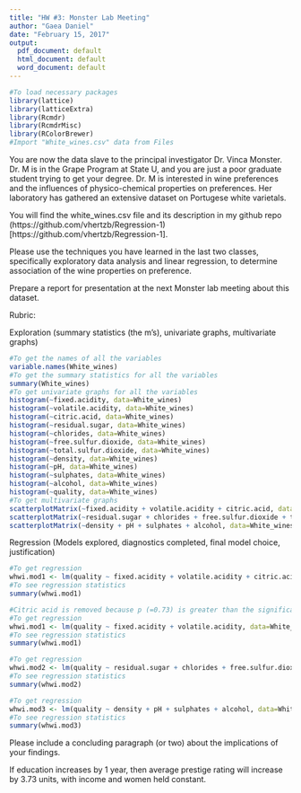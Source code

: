 ```yaml
---
title: "HW #3: Monster Lab Meeting"
author: "Gaea Daniel"
date: "February 15, 2017"
output: 
  pdf_document: default
  html_document: default
  word_document: default
---
```

```r
#To load necessary packages
library(lattice)
library(latticeExtra)
library(Rcmdr)
library(RcmdrMisc)
library(RColorBrewer)
#Import "White_wines.csv" data from Files
```

You are now the data slave to the principal investigator Dr. Vinca Monster. Dr. M is in the Grape Program at State U, and you are just a poor graduate student trying to get your degree. Dr. M is interested in wine preferences and the influences of physico-chemical properties on preferences. Her laboratory has gathered an extensive dataset on Portugese white varietals.


You will find the white_wines.csv file and its description in my github repo (https://github.com/vhertzb/Regression-1)[https://github.com/vhertzb/Regression-1].

Please use the techniques you have learned in the last two classes, specifically exploratory data analysis and linear regression, to determine association of the wine properties on preference. 

Prepare a report for presentation at the next Monster lab meeting about this dataset.

Rubric:

Exploration (summary statistics (the m's), univariate graphs, multivariate graphs)

```r
#To get the names of all the variables
variable.names(White_wines)
#To get the summary statistics for all the variables
summary(White_wines)
#To get univariate graphs for all the variables
histogram(~fixed.acidity, data=White_wines)
histogram(~volatile.acidity, data=White_wines)
histogram(~citric.acid, data=White_wines)
histogram(~residual.sugar, data=White_wines)
histogram(~chlorides, data=White_wines)
histogram(~free.sulfur.dioxide, data=White_wines)
histogram(~total.sulfur.dioxide, data=White_wines)
histogram(~density, data=White_wines)
histogram(~pH, data=White_wines)
histogram(~sulphates, data=White_wines)
histogram(~alcohol, data=White_wines)
histogram(~quality, data=White_wines)
#To get multivariate graphs
scatterplotMatrix(~fixed.acidity + volatile.acidity + citric.acid, data=White_wines)
scatterplotMatrix(~residual.sugar + chlorides + free.sulfur.dioxide + total.sulfur.dioxide, data=White_wines)
scatterplotMatrix(~density + pH + sulphates + alcohol, data=White_wines)
```

Regression (Models explored, diagnostics completed, final model choice, justification)

```r
#To get regression
whwi.mod1 <- lm(quality ~ fixed.acidity + volatile.acidity + citric.acid, data=White_wines)
#To see regression statistics
summary(whwi.mod1)

#Citric acid is removed because p (=0.73) is greater than the significance level of alpha=0.05.
#To get regression
whwi.mod1 <- lm(quality ~ fixed.acidity + volatile.acidity, data=White_wines)
#To see regression statistics
summary(whwi.mod1)

#To get regression
whwi.mod2 <- lm(quality ~ residual.sugar + chlorides + free.sulfur.dioxide + total.sulfur.dioxide, data=White_wines)
#To see regression statistics
summary(whwi.mod2)

#To get regression
whwi.mod3 <- lm(quality ~ density + pH + sulphates + alcohol, data=White_wines)
#To see regression statistics
summary(whwi.mod3)
```

Please include a concluding paragraph (or two) about the implications of your findings.

If education increases by 1 year, then average prestige rating will increase by 3.73 units, with income and women held constant.